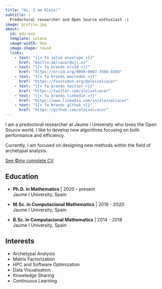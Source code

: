 ```yaml
---
title: "Hi, I am Aleix!"
subtitle: |
  Predoctoral researcher and Open Source enthusiast :)
image: profile.jpg
about:
  id: edu-exp
  template: solana
  image-width: 9em
  image-shape: round
  links:
    - text: "{{< fa solid envelope >}}"
      href: "mailto:aalcacer@uji.es"
    - text: "{{< fa brands orcid >}}"
      href: "https://orcid.org/0000-0003-3566-0204"
    - text: "{{< fa brands mastodon >}}"
      href: "https://fosstodon.org/@aleixalcacer"
    - text: "{{< fa brands twitter >}}"
      href: "https://twitter.com/aleixalcacer"
    - text: "{{< fa brands linkedin >}}"
      href: "https://www.linkedin.com/in/aleixalcacer"
    - text: "{{< fa brands github >}}"
      href: "https://github.com/aleixalcacer"
---
```


::: {#edu-exp}
:::

I am a predoctoral researcher at Jaume I University who loves the Open Source world. I like to develop new algorithms focusing on both performance and efficiency. 

Currently, I am focused on designing new methods within the field of archetypal analysis.

<a type="button" class="btn btn-outline-dark" href="cv.pdf">
  See ©my complete CV
</a>

::: {.grid}

::: {.g-col-12 .g-col-md-8 style="text-align: left;"}
## Education

- **Ph.D. in Mathematics** | 2020 - present  
  Jaume I University, Spain

- **M.Sc. in Computacional Mathematics** | 2018 - 2020  
  Jaume I University, Spain

- **B.Sc. in Computacional Mathematics** | 2014 - 2018  
  Jaume I University, Spain
:::

::: {.g-col-12 .g-col-md-4 style="text-align: left;"}
## Interests

- Archetypal Analysis
- Matrix Factorization
- HPC and Software Optimization
- Data Visualisation
- Knowledge Sharing
- Continuous Learning
:::

:::